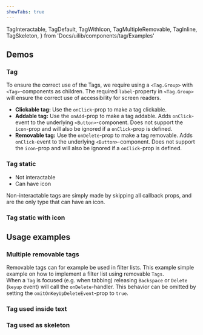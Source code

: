 ```yaml
---
showTabs: true
---
```


  TagInteractable,
  TagDefault,
  TagWithIcon,
  TagMultipleRemovable,
  TagInline,
  TagSkeleton,
} from 'Docs/uilib/components/tag/Examples'

## Demos

### Tag

To ensure the correct use of the Tags, we require using a `<Tag.Group>` with `<Tag>`-components as children.
The required `label`-property in `<Tag.Group>` will ensure the correct use of accessibility for screen readers.

<TagInteractable />

- **Clickable tag:** Use the `onClick`-prop to make a tag clickable.
- **Addable tag:** Use the `onAdd`-prop to make a tag addable. Adds `onClick`-event to the underlying
  `<Button>`-component. Does not support the `icon`-prop and will also be ignored if a `onClick`-prop is defined.
- **Removable tag:** Use the `onDelete`-prop to make a tag removable. Adds `onClick`-event to the underlying
  `<Button>`-component. Does not support the `icon`-prop and will also be ignored if a `onClick`-prop is defined.

### Tag static

- Not interactable
- Can have icon

Non-interactable tags are simply made by skipping all callback props, and are the only type that can have an icon.

<TagDefault />

### Tag static with icon

<TagWithIcon />

## Usage examples

### Multiple removable tags

Removable tags can for example be used in filter lists. This example simple example on how to implement a filter list using removable `Tags`.<br/> When a `Tag` is focused (e.g. when tabbing) releasing `Backspace` or `Delete` (`keyup` event) will call the `onDelete`-handler. This behavior can be omitted by setting the `omitOnKeyUpDeleteEvent`-prop to `true`.

<TagMultipleRemovable />

### Tag used inside text

<TagInline />

### Tag used as skeleton

<TagSkeleton />

